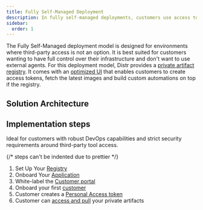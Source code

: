 ```yaml
---
title: Fully Self-Managed Deployment
description: In fully self-managed deployments, customers use access tokens to pull artifacts directly from Distr’s private OCI-compliant registry, with a built-in UI in the Customer Portal that displays all available artifacts, no agents or external dependencies required.
sidebar:
  order: 1
---
```



The Fully Self-Managed deployment model is designed for environments where third-party access is not an option.
It is best suited for customers wanting to have full control over their infrastructure and don't want to use external agents.
For this deployment model, Distr provides a [private artifact registry](/docs/product/registry/).
It comes with an [optimized UI](/docs/product/registry/#artifact-registry-ui) that enables customers
to create access tokens, fetch the latest images and build custom automations on top if the registry.

## Solution Architecture

<ThemedImage
  lightSrc={fullySelfManagedLight}
  darkSrc={fullySelfManagedDark}
  alt="Fully-Self-Managed diagram"
/>

## Implementation steps

<Aside type="note">
  Ideal for customers with robust DevOps capabilities and strict security
  requirements around third-party tool access.
</Aside>

<Steps>

{/* steps can't be indented due to prettier */}

1. Set Up Your [Registry](/docs/guides/container-registry/)
2. Onboard Your [Application](/docs/guides/onboarding-a-helm-app/)
3. White-label the [Customer portal](/docs/product/branding/)
4. Onboard your first [customer](/docs/guides/onboarding-a-new-customer/)
5. Customer creates a [Personal Access token](/docs/integrations/personal-access-token/)
6. Customer can [access and pull](/docs/guides/container-registry-for-end-customers/#registry-quickstart-from-the-customer-portal) your private artifacts

</Steps>

